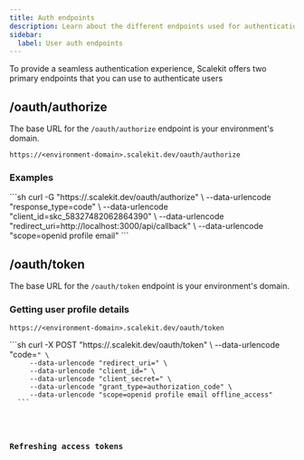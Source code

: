 ```yaml
---
title: Auth endpoints
description: Learn about the different endpoints used for authentication in Scalekit.
sidebar:
  label: User auth endpoints
---
```



To provide a seamless authentication experience, Scalekit offers two primary endpoints that you can use to authenticate users


## /oauth/authorize

The base URL for the `/oauth/authorize` endpoint is your environment's domain.

```
https://<environment-domain>.scalekit.dev/oauth/authorize
```



### Examples

<Tabs>
  <TabItem value="curl" label="cURL">
  ```sh
  curl -G "https://<scalekit-env-domain>.scalekit.dev/oauth/authorize" \
     --data-urlencode "response_type=code" \
     --data-urlencode "client_id=skc_58327482062864390" \
     --data-urlencode "redirect_uri=http://localhost:3000/api/callback" \
     --data-urlencode "scope=openid profile email"
  ```
  </TabItem>
</Tabs>




## /oauth/token

The base URL for the `/oauth/token` endpoint is your environment's domain.

### Getting user profile details

```
https://<environment-domain>.scalekit.dev/oauth/token
```

<Tabs>
  <TabItem value="curl" label="cURL">
  ```sh
  curl -X POST "https://<scalekit-env-domain>.scalekit.dev/oauth/token" \
     --data-urlencode "code=<code>" \
     --data-urlencode "redirect_uri=<redirect_uri>" \
     --data-urlencode "client_id=<client_id>" \
     --data-urlencode "client_secret=<client_secret>" \
     --data-urlencode "grant_type=authorization_code" \
     --data-urlencode "scope=openid profile email offline_access"
  ```
  </TabItem>
</Tabs>

### Refreshing access tokens


